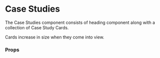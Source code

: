 

<Meta title="Components/Case Studies" component={CaseStudies} argTypes={{}} />

# Case Studies

The Case Studies component consists of heading component along with a collection of Case Study Cards.

Cards increase in size when they come into view.

<Canvas>
  <Story name="Case Studies" story={stories.componentCaseStudies} />
</Canvas>

### Props

<ArgsTable story="Case Studies" />

